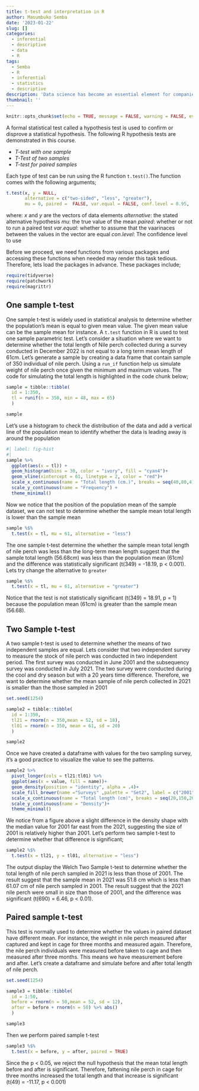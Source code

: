 ```yaml
---
title: t-test and interpretation in R
author: Masumbuko Semba
date: '2023-01-22'
slug: []
categories:  
  - inferential
  - descriptive
  - data
  - R
tags:
  - Semba
  - R
  - inferential
  - statistics
  - descriptive
description: 'Data science has become an essential element for companies that want to gain a competitive advantage. The role of data science is to put the data analytics process into a strategic context so that companies can harness the power of their data while working on their data science project'
thumbnail: ''
---
```



```r
knitr::opts_chunk$set(echo = TRUE, message = FALSE, warning = FALSE, eval = TRUE, comment = "")

```


A formal statistical test called a hypothesis test is used to confirm or disprove a statistical hypothesis. The following R hypothesis tests are demonstrated in this course.

-   *T-test with one sample*
-   *T-Test of two samples*
-   *T-test for paired samples*

Each type of test can be run using the R function `t.test()`.The function comes with the following arguments;

```r
t.test(x, y = NULL, 
       alternative = c("two-sided", "less", "greater"),
       mu = 0, paired =  FALSE, var.equal = FALSE, conf.level = 0.95, ...)
```

where: 
  $x$ and $y$ are the vectors of data elements
  $alternative$: the stated alternative hypothesis
  $mu$: the true value of the mean
  $paired$: whether or not to run a paired test
  $var.equal$: whether to assume that the vaarinaces between the values in the vector are equal
  $con.level$: The confidence level to use
  
Before we proceed, we need functions from various packages and accessing these functions when needed may render this task tedious. Therefore, lets load the packages in advance. These packages include;

```r
require(tidyverse)
require(patchwork)
require(magrittr)

```


## One sample t-test

One sample t-test is widely used in statistical analysis to determine whether the population's mean is equal to given mean value. The given mean value can be the sample mean for instance. A `t.test` function in R is used to test one sample parametric test. Let's consider a situation where we want to determine whether the total length of Nile perch collected during a survey conducted in December 2022 is not equal to a long term mean length of 61cm. Let's generate a sample by creating a data frame that contain sample of 350 individual of nile perch. Using a `run_if` function help us simulate weight of nile perch once given the minimum and maximum values. The code for simulating the total length is highlighted in the code chunk below;

```r

sample = tibble::tibble(
  id = 1:350,
  tl = runif(n = 350, min = 48, max = 65)
  )

sample

```

Let's use a histogram to check the distribution of the data and add a vertical line of the population mean to identify whether the data is leading away is around the population

```r
#| label: fig-hist
#| 
sample %>% 
  ggplot(aes(x = tl)) +
  geom_histogram(bins = 30, color = "ivory", fill = "cyan4")+
  geom_vline(xintercept = 61, linetype = 2, color = "red")+
  scale_x_continuous(name = "Total length (cm.)", breaks = seq(40,80,4)) +
  scale_y_continuous(name = "Frequency") +
  theme_minimal()
```

Now we notice that the position of the population mean of the sample dataset, we can not test to determine whether the sample mean total length is lower than the sample mean

```r
sample %$%
  t.test(x = tl, mu = 61, alternative = "less") 
```

The one sample t-test determine the whether the sample mean total length of nile perch was less than the long-term mean length suggest that the sample total length (56.68cm) was less than the population mean (61cm) and the difference was statistically significant  (t(349) = -18.19, p < 0.001). Lets try change the alternative to `greater`


```r
sample %$%
  t.test(x = tl, mu = 61, alternative = "greater")
```
Notice that the test is not statistically significant (t(349) = 18.91, p = 1) because the population mean (61cm) is greater than the sample mean (56.68).


## Two Sample t-test

A two sample t-test is used to determine whether the means of two independent samples are equal. Lets consider that two independent survey to measure the stock of nile perch was conducted in two independent period. The first survey was conducted in June 2001 and the subsequency survey was conducted in July 2021. The two survey were conducted during the cool and dry season but with a 20 years time difference. Therefore, we want to determine whether the mean sample of nile perch collected in 2021 is smaller than the those sampled in 2001


```r
set.seed(1254)

sample2 = tibble::tibble(
  id = 1:350,
  tl21 = rnorm(n = 350,mean = 52, sd = 18),
  tl01 = rnorm(n = 350, mean = 61, sd = 20)
  )

sample2

```

Once we have created a dataframe with values for the two sampling survey, it's a good practice to visualize the value to see the patterns.

```r
sample2 %>% 
  pivot_longer(cols = tl21:tl01) %>% 
  ggplot(aes(x = value, fill = name))+
  geom_density(position = "identity", alpha = .4)+
  scale_fill_brewer(name ="Surveys" ,palette = "Set2", label = c("2001", "2021"))+
  scale_x_continuous(name = "Total length (cm)", breaks = seq(20,150,20))+
  scale_y_continuous(name = "Density")+
  theme_minimal()
```

We notice from a figure above a slight difference in the density shape with the median value for 2001 far east from the 2021, suggesting the size of 2001 is relatively higher than 2001. Let's perform two sample t-test to determine whether that difference is significant;

```r
sample2 %$%
  t.test(x = tl21, y = tl01, alternative = "less") 
```

The output display the Welch Two Sample t-test to determine whether the total length of nile perch sampled in 2021 is less than those of 2001. The result suggest that the sample mean in 2021 was 51.8 cm which is less than 61.07 cm of nile perch sampled in 2001. The result suggest that the 2021 nile perch were small in size than those of 2001, and the difference was significant (t(690) = 6.46, p < 0.01).


## Paired sample t-test

This test is normally used to determine whether the values in paired dataset have different mean. For instance, the weight in nile perch measured after captured and kept in cage for three months and measured again. Therefore, the nile perch individuals were measured before taken to cage and then measured after three months. This means we have measurement before and after. Let's create a dataframe and simulate before and after total length of nile perch.

```r
set.seed(1254)

sample3 = tibble::tibble(
  id = 1:50,
  before = rnorm(n = 50,mean = 52, sd = 12),
  after = before + rnorm(n = 50) %>% abs()
  )

sample3


```

Then we perform paired sample t-test

```r

sample3 %$%
  t.test(x = before, y = after, paired = TRUE) 
```

Since the p < 0.05, we reject the null hypothesis that the mean total length before and after is significant. Therefore, fattening nile perch in cage for three months increased the total length and that increase is significant (t(49) = -11.17, p < 0.001)






